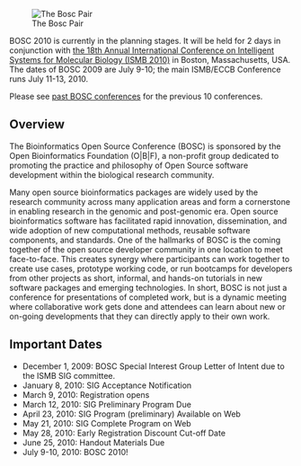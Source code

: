 [[Image:Pear.png|right|The Bosc Pair]]

BOSC 2010 is currently in the planning stages.  It will be held for 2 days in conjunction with [http://www.iscb.org/ismb2010 the 18th Annual International Conference on Intelligent Systems for Molecular Biology (ISMB 2010)] in Boston, Massachusetts, USA.  The dates of BOSC 2009 are July 9-10; the main ISMB/ECCB Conference runs July 11-13, 2010.

Please see [[Past BOSC conferences|past BOSC conferences]] for the previous 10 conferences.


== Overview ==
The Bioinformatics Open Source Conference (BOSC) is sponsored by the Open Bioinformatics Foundation (O|B|F), a non-profit group dedicated to promoting the practice and philosophy of Open Source software development within the biological research community. 

Many open source bioinformatics packages are widely used by the research community across many application areas and form a cornerstone in enabling research in the genomic and post-genomic era. Open source bioinformatics software has facilitated rapid innovation, dissemination, and wide adoption of new computational methods, reusable software components, and standards. One of the hallmarks of BOSC is the coming together of the open source developer community in one location to meet face-to-face. This creates synergy where participants can work together to create use cases, prototype working code, or run bootcamps for developers from other projects as short, informal, and hands-on tutorials in new software packages and emerging technologies.  In short, BOSC is not just a conference for presentations of completed work, but is a dynamic meeting where collaborative work gets done and attendees can learn about new or on-going developments that they can directly apply to their own work.

== Important Dates ==

* December 1, 2009: BOSC Special Interest Group Letter of Intent due to the ISMB SIG committee.
* January 8, 2010: SIG Acceptance Notification
* March 9, 2010: Registration opens
* March 12, 2010: SIG Preliminary Program Due
* April 23, 2010: SIG Program (preliminary) Available on Web
* May 21, 2010: SIG Complete Program on Web
* May 28, 2010: Early Registration Discount Cut-off Date
* June 25, 2010: Handout Materials Due
* July 9-10, 2010:  BOSC 2010!